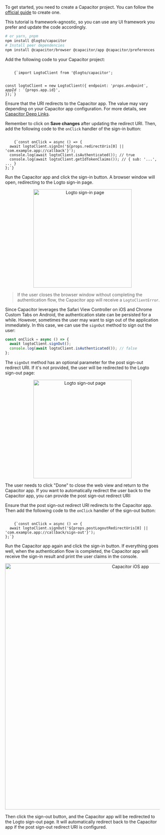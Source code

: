 

<Steps>

<Step title="Add Logto Capacitor SDK">

To get started, you need to create a Capacitor project. You can follow the [official guide](https://capacitorjs.com/docs/getting-started) to create one.

This tutorial is framework-agnostic, so you can use any UI framework you prefer and update the code accordingly.

```bash
# or yarn, pnpm
npm install @logto/capacitor
# Install peer dependencies
npm install @capacitor/browser @capacitor/app @capacitor/preferences
```

</Step>

<Step title="Init Logto client">

Add the following code to your Capacitor project:

<Code className="language-ts">
    {`import LogtoClient from '@logto/capacitor';

const logtoClient = new LogtoClient({
  endpoint: '${props.endpoint}',
  appId: '${props.app.id}',
});`}
</Code>

</Step>

<Step title="Implement the sign-in button">


<RedirectUrisNative defaultUri="com.example.app://callback" />

Ensure that the URI redirects to the Capacitor app. The value may vary depending on your Capacitor app configuration. For more details, see [Capacitor Deep Links](https://capacitorjs.com/docs/guides/deep-links).

Remember to click on **Save changes** after updating the redirect URI. Then, add the following code to the `onClick` handler of the sign-in button:


<Code className="language-ts">
    {`const onClick = async () => {
  await logtoClient.signIn('${props.redirectUris[0] || 'com.example.app://callback'}');
  console.log(await logtoClient.isAuthenticated()); // true
  console.log(await logtoClient.getIdTokenClaims()); // { sub: '...', ... }
};`}
</Code>

</Step>

<Step title="Checkpoint: Trigger the authentication flow">

Run the Capacitor app and click the sign-in button. A browser window will open, redirecting to the Logto sign-in page.

<center>
  <img
    style={{ border: '1px solid #eaeaea', borderRadius: '16px' }}
    src={logtoSignInPage}
    alt="Logto sign-in page"
    width="320"
  />
</center>

> If the user closes the browser window without completing the authentication flow, the Capacitor
> app will receive a `LogtoClientError`.

</Step>

<Step title="Sign-out">

Since Capacitor leverages the Safari View Controller on iOS and Chrome Custom Tabs on Android, the authentication state can be persisted for a while. However, sometimes the user may want to sign out of the application immediately. In this case, we can use the `signOut` method to sign out the user:

```ts
const onClick = async () => {
  await logtoClient.signOut();
  console.log(await logtoClient.isAuthenticated()); // false
};
```

The `signOut` method has an optional parameter for the post sign-out redirect URI. If it's not provided, the user will be redirected to the Logto sign-out page:

<center>
  <img
    style={{ border: '1px solid #eaeaea', borderRadius: '16px' }}
    src={logtoSignOutPage}
    alt="Logto sign-out page"
    width="320"
  />
</center>

The user needs to click "Done" to close the web view and return to the Capacitor app. If you want to automatically redirect the user back to the Capacitor app, you can provide the post sign-out redirect URI:

<UriInputField name="postLogoutRedirectUris" />

Ensure that the post sign-out redirect URI redirects to the Capacitor app. Then add the following code to the `onClick` handler of the sign-out button:

<Code className="language-ts">
    {`const onClick = async () => {
  await logtoClient.signOut('${props.postLogoutRedirectUris[0] || 'com.example.app://callback/sign-out'}');
};`}
</Code>

</Step>

<Step title="Checkpoint: Complete the authentication flow">

Run the Capacitor app again and click the sign-in button. If everything goes well, when the authentication flow is completed, the Capacitor app will receive the sign-in result and print the user claims in the console.

<center>
  <img src={capaticorIos} alt="Capacitor iOS app" width="800" />
</center>

Then click the sign-out button, and the Capacitor app will be redirected to the Logto sign-out page. It will automatically redirect back to the Capacitor app if the post sign-out redirect URI is configured.

</Step>

</Steps>
